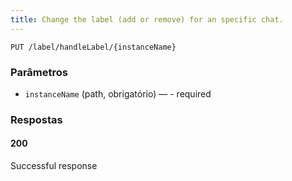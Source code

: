 ```yaml
---
title: Change the label (add or remove) for an specific chat.
---
```


```http
PUT /label/handleLabel/{instanceName}
```



### Parâmetros

- `instanceName` (path, obrigatório) — - required

### Respostas
#### 200
Successful response

